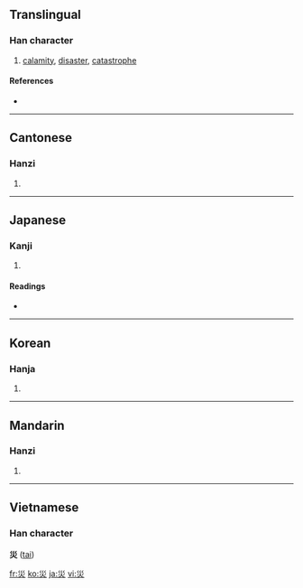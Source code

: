 {{also|灾|烖}}
==Translingual==

===Han character===
{{Han char|rn=86|rad=火|as=03|sn=7|four=2280<sub>9</sub>|canj=女女火 (VVF)}}

# [[calamity]], [[disaster]], [[catastrophe]]

====References====
* {{Han ref|kx=0666.180|dkj=18879|dj=1075.230|hdz=32190.060|uh=707D|ud=28797|bh=A861|bd=43105}}

----

==Cantonese==

===Hanzi===
{{yue-hanzi|jyut=|y=joi1}}

# {{defn|Cantonese}}

----

==Japanese==

===Kanji===
{{ja-kanji|grade=5|rs=火03}}

# {{defn|Japanese}}

====Readings====
* {{ja-readings|on=[[さい]] (sai)|kun=[[わざわい]] (wazawai)}}

----

==Korean==

===Hanja===
{{ko-hanja|hangeul=재|eumhun=|rv=jae|mr=chae|y=cay}}

# {{defn|Korean}}

----

==Mandarin==

===Hanzi===
{{cmn-hanzi|sim=灾|pin=[[zāi]] ([[zai1]])|wg=tsai<sup>1</sup>}}

# {{defn|Mandarin}}

----

==Vietnamese==
===Han character===
'''災''' ([[tai]])

[[fr:災]]
[[ko:災]]
[[ja:災]]
[[vi:災]]